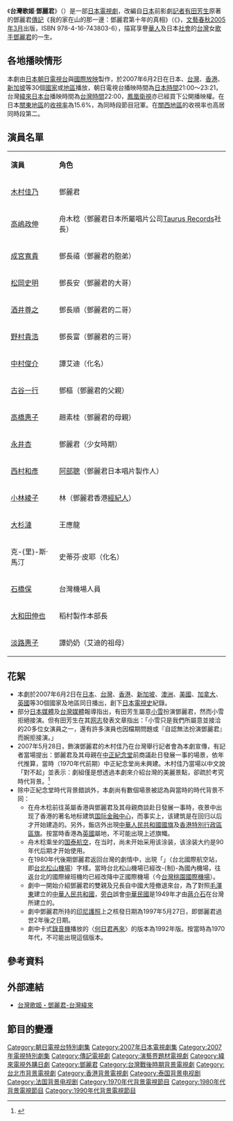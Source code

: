 {{影集資訊
| 名稱                 = 台灣歌姬·鄧麗君
| 原名                 ={{lang|ja|テレサ・テン物語～私の家は山の向こう}}
| image              = 
| caption            = 
| 原創者                = [[有田芳生|有田芳生]]鄧麗君[[傳記|傳記]]《我的家在山的那一邊：鄧麗君第十年的真相》（《{{lang|ja|私の家は山の向こう―テレサ・テン十年目の真実}}》
| 分類                  = 人物[[傳記|傳記]]
| camera             = 
| picture_format     = 
| 每集長               = 120分鐘（不含[[廣告|廣告]]時間）
| 編劇                 = [[龍居由佳里|龍居由佳里]]
| 導演                 = [[高橋伸之|高橋伸之]]
| 演出                  = [[木村佳乃|木村佳乃]]、[[高嶋政伸|高嶋政伸]]、[[成宮寬貴|成宮寬貴]]、[[中村俊介|中村俊介]]、[[古谷一行|古谷一行]]、[[高橋惠子|高橋惠子]]
| 主題曲                = 鄧麗君〈{{lang|ja|時の流れに身をまかせ}}〉(我只在乎妳) 
| 拍攝地                = {{JPN}}<br>{{TWN}}<br>{{HK}}<br>{{FRA}}<br>{{THA}}
| 執行製片              = 五十嵐文郎
| 製片人                = 川島保男、岡本俊次 
| 國家                  = {{JPN}}
| 語言                  = [[日語|日語]]
| 播出國家               = {{JPN}}
| 頻道                  = [[朝日電視台|朝日電視台]]
| 開始                  = 2007年6月2日
| 結束                 = 2007年6月2日
| 播出國家1              = {{TWN}}
| 頻道1                  = [[緯來日本台|緯來日本台]]
| 開始1                 = 2007年6月2日
| 結束1                = 2007年6月2日
| 集數                 = 1集
| 官方網站            = 
| imdb_id            = 
| tv_com_id          = 
| 台灣名稱 = 台灣歌姬.鄧麗君
}}
{{japanese|japanese=テレサ・テン物語～<br />私の家は山の向こう|kana=てれさ・てんものがたり～<br />わたしのうちはやまのむこう|romaji=Teresa Ten Monogatari <br />Watashi no Uchi wa Yama no Mukō}}
《'''台灣歌姬'''·'''鄧麗君'''》（{{lang|ja|テレサ・テン物語～私の家は山の向こう}}）是一部[[日本電視劇|日本電視劇]]，改編自[[日本|日本]]前影劇[[記者|記者]][[有田芳生|有田芳生]]原著的鄧麗君[[傳記|傳記]]《我的家在山的那一邊：鄧麗君第十年的真相》（《{{lang|ja|私の家は山の向こう―テレサ・テン十年目の真実}}》，[[文藝春秋|文藝春秋]][[2005年3月|2005年3月]]出版，ISBN 978-4-16-743803-6），描寫享譽[[華人|華人]]及日本[[社會|社會]]的[[台灣|台灣]]女[[歌手|歌手]][[鄧麗君|鄧麗君]]的一生。

==各地播映情形==
本劇由[[日本|日本]][[朝日電視台|朝日電視台]]與[[國際放映|國際放映]]製作，於2007年6月2日在日本、[[台灣|台灣]]、[[香港|香港]]、[[新加坡|新加坡]]等30個[[國家|國家]]或[[地區|地區]]播放，朝日電視台播映時間為[[日本時間|日本時間]]21:00～23:21，台灣[[緯來日本台|緯來日本台]]播映時間為[[台灣時間|台灣時間]]22:00，[[鳳凰衛視|鳳凰衛視]]亦已經買下公開播映權。在日本[[關東地方|關東地區]]的[[收視率|收視率]]為15.6%，為同時段節目冠軍。在[[關西地方|關西地區]]的收視率也高居同時段第二。

==演員名單==
{|class="wikitable" style="width:65%"
|- style="background:cornflowerblue; color:white" align=center
|style="width:5%"|'''演員'''||style="width:24%"|'''角色'''
|-
|[[木村佳乃|木村佳乃]] || 鄧麗君
|-
|[[高嶋政伸|高嶋政伸]] || 舟木稔（鄧麗君日本所屬唱片公司[[金牛宮唱片|Taurus Records]]社長）
|-
|[[成宮寬貴|成宮寬貴]] || 鄧長禧（鄧麗君的胞弟）
|-
|[[松岡史明|松岡史明]] || 鄧長安（鄧麗君的大哥）
|-
|[[酒井尊之|酒井尊之]] || 鄧長順（鄧麗君的二哥）
|-
|[[野村貴浩|野村貴浩]] || 鄧長富（鄧麗君的三哥）
|-
|[[中村俊介|中村俊介]] || 譚艾迪（化名）
|-
|[[古谷一行|古谷一行]] || 鄧樞（鄧麗君的父親）
|-
|[[高橋惠子|高橋惠子]] || 趙素桂（鄧麗君的母親）
|-
|[[永井杏|永井杏]] || 鄧麗君（少女時期）
|-
|[[西村和彥|西村和彥]] || [[阿部聰|阿部聰]]（鄧麗君日本唱片製作人）
|-
|[[小林綾子|小林綾子]] || 林（鄧麗君香港[[經紀人|經紀人]]）
|-
|[[大杉漣|大杉漣]] || 王應龍
|-
|克-{里}-斯·馬汀 || 史蒂芬·皮耶（化名）
|-
|[[石橋保|石橋保]] || 台灣機場人員
|-
|[[大和田伸也|大和田伸也]] || 稻村製作本部長
|-
|[[淡路惠子|淡路惠子]] || 譚奶奶（艾迪的祖母）
|}

==花絮==
*本劇於2007年6月2日在[[日本|日本]]、[[台灣|台灣]]、[[香港|香港]]、[[新加坡|新加坡]]、[[澳洲|澳洲]]、[[美國|美國]]、[[加拿大|加拿大]]、[[英國|英國]]等30個國家及地區同日播出，創下[[日本電視史|日本電視史]]紀錄。
*部分[[日本媒體|日本媒體]]及[[台灣媒體|台灣媒體]]報導指出，有田芳生屬意[[加藤小雪|小雪]]扮演鄧麗君，然而小雪拒絕接演。但有田芳生在其[[网志|网志]]發表文章指出：「小雪只是我們所屬意並接洽的20多位女演員之一，還有許多演員也因檔期問題或『自認無法扮演鄧麗君』而婉拒接演。」
*2007年5月28日，飾演鄧麗君的木村佳乃在台灣舉行記者會為本劇宣傳，有記者當場提出：鄧麗君及其母親在[[國立中正紀念堂|中正紀念堂]]前商議赴日發展一事的場景，依年代推算，當時（1970年代前期）中正紀念堂尚未興建。木村佳乃當場以中文說「對不起」並表示：劇組僅是想透過本劇來介紹台灣的美麗景點，卻疏於考究時代背景。<ref>{{Cite web |url=http://japan.videoland.com.tw/channel/teresa_t/eve03.htm |title=緯來日本台《台灣歌姬．鄧麗君》記者會現場報導 |access-date=2007-06-09 |archive-date=2015-09-18 |archive-url=https://web.archive.org/web/20150918063210/http://japan.videoland.com.tw/channel/teresa_t/eve03.htm |dead-url=no }}</ref>
*除中正紀念堂時代背景錯誤外，本劇尚有數個場景被認為與當時的時代背景不同：
**在舟木稔前往英屬香港與鄧麗君及其母親商談赴日發展一事時，夜景中出现了香港的著名地标建筑[[国际金融中心_(香港)|国际金融中心]]，而事实上，该建筑是在回归以后才开始建造的。另外，飯店外出現[[中華人民共和國國旗|中華人民共和國國旗]]及[[香港特別行政區區旗|香港特別行政區區旗]]。按當時香港為[[英國|英國]]屬地，不可能出現上述旗幟。
**舟木稔乘坐的[[国泰航空|国泰航空]]，在当时，尚未开始采用该涂装，该涂装大约是90年代后期才开始使用。
**在1980年代後期鄧麗君返回台灣的劇情中，出現「{{lang|ja|台北国際空港}}」（台北國際航空站，即[[台北松山機場|台北松山機場]]）字樣。當時台北松山機場已經改-{制}-為國內機場，往返台北的國際線班機均已經改降中正國際機場（今[[台灣桃園國際機場|台灣桃園國際機場]]）。
**劇中一開始介紹鄧麗君的雙親及兄長自中國大陸撤退來台，為了對照[[毛澤東|毛澤東]]建立的[[中華人民共和國|中華人民共和國]]，[[旁白|旁白]]誤會[[中華民國|中華民國]]是1949年才由[[蔣介石|蔣介石]]在台灣所建立的。
**劇中鄧麗君所持的[[印尼|印尼]][[護照|護照]]上之核發日期為1997年5月27日，即鄧麗君過世2年後之日期。
**劇中卡式[[錄音機|錄音機]]播放的〈[[何日君再來|何日君再來]]〉的版本為1992年版。按當時為1970年代，不可能出現這個版本。

==參考資料==
<div class="references-small">
<references />
</div>

==外部連結==
*{{zh-tw}}[http://japan.videoland.com.tw/channel/teresa_t/ 台灣歌姬・鄧麗君-台灣緯來] {{Wayback|url=http://japan.videoland.com.tw/channel/teresa_t/ |date=20161117044608 }}

==節目的變遷==
{{電視節目的變遷
|電視台= {{JPN}} [[朝日電視台|朝日電視台]]
|播放檔次= 
|節目名稱=  台灣歌姬·鄧麗君<br />（2007年6月2日－2007年6月2日）
|上一節目= 
|下一節目=  
}}
{{電視節目的變遷
|電視台={{TWN}} [[緯來日本台|緯來日本台]]
|播放檔次=
|節目名稱= 台灣歌姬·鄧麗君<br/>（2007年6月2日－2007年6月2日）
|上一節目=
|下一節目=
}}

{{2007年日本時代電視劇}}
{{DEFAULTSORT:Teresa Ten Monogatari Watashi no Uchi ha Yama no Mukou}}
[[Category:朝日電視台特別劇集|Category:朝日電視台特別劇集]]
[[Category:2007年日本電視劇集|Category:2007年日本電視劇集]]
[[Category:2007年電視特別劇集|Category:2007年電視特別劇集]]
[[Category:傳記電視劇|Category:傳記電視劇]]
[[Category:演藝界題材電視劇|Category:演藝界題材電視劇]]
[[Category:緯來電視外購日劇|Category:緯來電視外購日劇]]
[[Category:鄧麗君|Category:鄧麗君]]
[[Category:台灣戰後時期背景電視劇|Category:台灣戰後時期背景電視劇]]
[[Category:台北市背景電視劇|Category:台北市背景電視劇]]
[[Category:香港背景電視劇|Category:香港背景電視劇]]
[[Category:泰国背景电视剧|Category:泰国背景电视剧]]
[[Category:法国背景电视剧|Category:法国背景电视剧]]
[[Category:1970年代背景電視節目|Category:1970年代背景電視節目]]
[[Category:1980年代背景電視節目|Category:1980年代背景電視節目]]
[[Category:1990年代背景電視節目|Category:1990年代背景電視節目]]